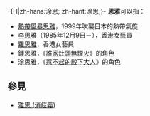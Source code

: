 -{H|zh-hans:涂思; zh-hant:涂思;}-
'''思雅'''可以指：
* [[熱帶風暴思雅|熱帶風暴思雅]]，1999年吹襲日本的熱帶氣旋
* [[李思雅|李思雅]]（1985年12月9日－），香港女藝員
* [[羅思雅|羅思雅]]，香港女藝員
* 鍾思雅，《[[誰家灶頭無煙火|誰家灶頭無煙火]]》的角色
* 涂思雅，《[[惹不起的殿下大人|惹不起的殿下大人]]》的角色

== 參見 ==
* [[雅思_(消歧義)|雅思 (消歧義)]]

{{消歧義|Cat=二字消歧義}}